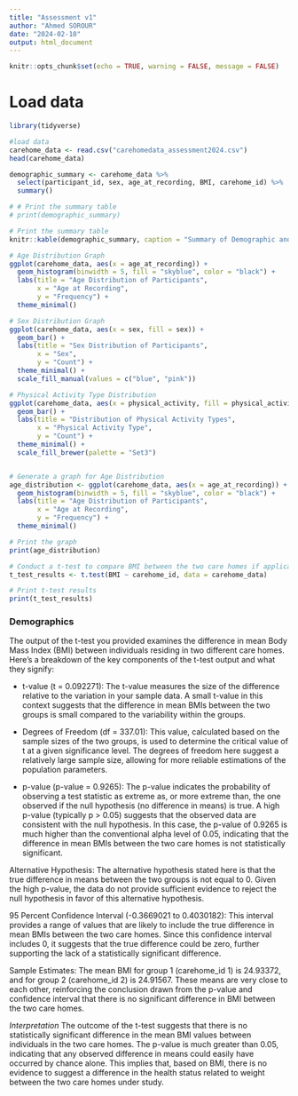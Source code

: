 ```yaml
---
title: "Assessment v1"
author: "Ahmed SOROUR"
date: "2024-02-10"
output: html_document
---
```


```r
knitr::opts_chunk$set(echo = TRUE, warning = FALSE, message = FALSE)
```


# Load data 

```r
library(tidyverse)

#load data
carehome_data <- read.csv("carehomedata_assessment2024.csv")
head(carehome_data)

demographic_summary <- carehome_data %>%
  select(participant_id, sex, age_at_recording, BMI, carehome_id) %>%
  summary()

# # Print the summary table
# print(demographic_summary)

# Print the summary table
knitr::kable(demographic_summary, caption = "Summary of Demographic and Baseline Characteristics")

# Age Distribution Graph
ggplot(carehome_data, aes(x = age_at_recording)) +
  geom_histogram(binwidth = 5, fill = "skyblue", color = "black") +
  labs(title = "Age Distribution of Participants",
       x = "Age at Recording",
       y = "Frequency") +
  theme_minimal()

# Sex Distribution Graph
ggplot(carehome_data, aes(x = sex, fill = sex)) +
  geom_bar() +
  labs(title = "Sex Distribution of Participants",
       x = "Sex",
       y = "Count") +
  theme_minimal() +
  scale_fill_manual(values = c("blue", "pink"))

# Physical Activity Type Distribution
ggplot(carehome_data, aes(x = physical_activity, fill = physical_activity)) +
  geom_bar() +
  labs(title = "Distribution of Physical Activity Types",
       x = "Physical Activity Type",
       y = "Count") +
  theme_minimal() +
  scale_fill_brewer(palette = "Set3")


# Generate a graph for Age Distribution
age_distribution <- ggplot(carehome_data, aes(x = age_at_recording)) +
  geom_histogram(binwidth = 5, fill = "skyblue", color = "black") +
  labs(title = "Age Distribution of Participants",
       x = "Age at Recording",
       y = "Frequency") +
  theme_minimal()

# Print the graph
print(age_distribution)

# Conduct a t-test to compare BMI between the two care homes if applicable
t_test_results <- t.test(BMI ~ carehome_id, data = carehome_data)

# Print t-test results
print(t_test_results)


```
### Demographics 

The output of the t-test you provided examines the difference in mean Body Mass Index (BMI) between individuals residing in two different care homes. Here's a breakdown of the key components of the t-test output and what they signify:

* t-value (t = 0.092271): The t-value measures the size of the difference relative to the variation in your sample data. A small t-value in this context suggests that the difference in mean BMIs between the two groups is small compared to the variability within the groups.

*  Degrees of Freedom (df = 337.01): This value, calculated based on the sample sizes of the two groups, is used to determine the critical value of t at a given significance level. The degrees of freedom here suggest a relatively large sample size, allowing for more reliable estimations of the population parameters.

*  p-value (p-value = 0.9265): The p-value indicates the probability of observing a test statistic as extreme as, or more extreme than, the one observed if the null hypothesis (no difference in means) is true. A high p-value (typically p > 0.05) suggests that the observed data are consistent with the null hypothesis. In this case, the p-value of 0.9265 is much higher than the conventional alpha level of 0.05, indicating that the difference in mean BMIs between the two care homes is not statistically significant.

Alternative Hypothesis: The alternative hypothesis stated here is that the true difference in means between the two groups is not equal to 0. Given the high p-value, the data do not provide sufficient evidence to reject the null hypothesis in favor of this alternative hypothesis.

95 Percent Confidence Interval (-0.3669021 to 0.4030182): This interval provides a range of values that are likely to include the true difference in mean BMIs between the two care homes. Since this confidence interval includes 0, it suggests that the true difference could be zero, further supporting the lack of a statistically significant difference.

Sample Estimates: The mean BMI for group 1 (carehome_id 1) is 24.93372, and for group 2 (carehome_id 2) is 24.91567. These means are very close to each other, reinforcing the conclusion drawn from the p-value and confidence interval that there is no significant difference in BMI between the two care homes.

*Interpretation*
The outcome of the t-test suggests that there is no statistically significant difference in the mean BMI values between individuals in the two care homes. The p-value is much greater than 0.05, indicating that any observed difference in means could easily have occurred by chance alone. This implies that, based on BMI, there is no evidence to suggest a difference in the health status related to weight between the two care homes under study.



